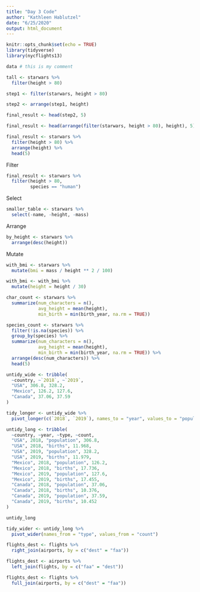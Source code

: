 ```yaml
---
title: "Day 3 Code"
author: "Kathleen Hablutzel"
date: "6/25/2020"
output: html_document
---
```


```r
knitr::opts_chunk$set(echo = TRUE)
library(tidyverse)
library(nycflights13)
```

```r
data # this is my comment
```

```r
tall <- starwars %>%
  filter(height > 80)
```

```r
step1 <- filter(starwars, height > 80)

step2 <- arrange(step1, height)

final_result <- head(step2, 5)
```

```r
final_result <- head(arrange(filter(starwars, height > 80), height), 5)
```

```r
final_result <- starwars %>%
  filter(height > 80) %>%
  arrange(height) %>%
  head(5)
```

Filter
```r
final_result <- starwars %>%
  filter(height > 80,
         species == "human")
```

Select
```r
smaller_table <- starwars %>%
  select(-name, -height, -mass)
```

Arrange
```r
by_height <- starwars %>%
  arrange(desc(height))
```

Mutate
```r
with_bmi <- starwars %>%
  mutate(bmi = mass / height ** 2 / 100)

with_bmi <- with_bmi %>%
  mutate(height = height / 30)
```

```r
char_count <- starwars %>%
  summarize(num_characters = n(),
            avg_height = mean(height),
            min_birth = min(birth_year, na.rm = TRUE))
```

```r
species_count <- starwars %>%
  filter(!is.na(species)) %>%
  group_by(species) %>%
  summarize(num_characters = n(),
            avg_height = mean(height),
            min_birth = min(birth_year, na.rm = TRUE)) %>%
  arrange(desc(num_characters)) %>%
  head(5)
```

```r
untidy_wide <- tribble(
  ~country, ~`2018`, ~`2019`,
  "USA", 306.8, 328.2,
  "Mexico", 126.2, 127.6,
  "Canada", 37.06, 37.59
)
```

```r
tidy_longer <- untidy_wide %>%
  pivot_longer(c(`2018`, `2019`), names_to = "year", values_to = "population")
```

```r
untidy_long <- tribble(
  ~country, ~year, ~type, ~count,
  "USA", 2018, "population", 306.8,
  "USA", 2018, "births", 11.968,
  "USA", 2019, "population", 328.2,
  "USA", 2019, "births", 11.979,
  "Mexico", 2018, "population", 126.2,
  "Mexico", 2018, "births", 17.736,
  "Mexico", 2019, "population", 127.6,
  "Mexico", 2019, "births", 17.455,
  "Canada", 2018, "population", 37.06, 
  "Canada", 2018, "births", 10.376, 
  "Canada", 2019, "population", 37.59,
  "Canada", 2019, "births", 10.452
)

untidy_long
```

```r
tidy_wider <- untidy_long %>%
  pivot_wider(names_from = "type", values_from = "count")
```

```r
flights_dest <- flights %>%
  right_join(airports, by = c("dest" = "faa"))
```

```r
flights_dest <- airports %>%
  left_join(flights, by = c("faa" = "dest"))
```

```r
flights_dest <- flights %>%
  full_join(airports, by = c("dest" = "faa"))
```
